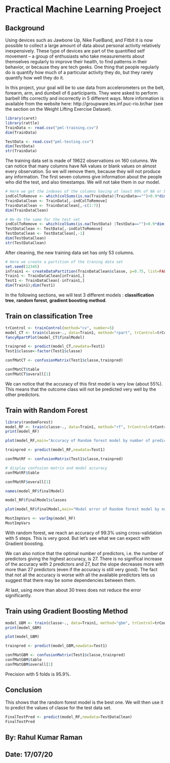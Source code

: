 Practical Machine Learning Proeject
====================================
## Background 
Using devices such as Jawbone Up, Nike FuelBand, and Fitbit it is now possible to collect a large amount of data about personal activity relatively inexpensively. These type of devices are part of the quantified self movement – a group of enthusiasts who take measurements about themselves regularly to improve their health, to find patterns in their behavior, or because they are tech geeks. One thing that people regularly do is quantify how much of a particular activity they do, but they rarely quantify how well they do it.

In this project, your goal will be to use data from accelerometers on the belt, forearm, arm, and dumbell of 6 participants. They were asked to perform barbell lifts correctly and incorrectly in 5 different ways. More information is available from the website here: http://groupware.les.inf.puc-rio.br/har (see the section on the Weight Lifting Exercise Dataset).
```{r,message=FALSE,warning=FALSE}
library(caret)
library(rattle)
TrainData <- read.csv("pml-training.csv")
dim(TrainData)

TestData <- read.csv("pml-testing.csv")
dim(TestData)
str(TrainData)
```
The training data set is made of 19622 observations on 160 columns. We can notice that many columns have NA values or blank values on almost every observation. So we will remove them, because they will not produce any information. The first seven columns give information about the people who did the test, and also timestamps. We will not take them in our model.

```{r}
# Here we get the indexes of the columns having at least 90% of NA or blank values on the training dataset
indColToRemove <- which(colSums(is.na(TrainData)|TrainData=="")>0.9*dim(TrainData)[1]) 
TrainDataClean <- TrainData[,-indColToRemove]
TrainDataClean <- TrainDataClean[,-c(1:7)]
dim(TrainDataClean)
```
```{r}
# We do the same for the test set
indColToRemove <- which(colSums(is.na(TestData) |TestData=="")>0.9*dim(TestData)[1]) 
TestDataClean <- TestData[,-indColToRemove]
TestDataClean <- TestDataClean[,-1]
dim(TestDataClean)
str(TestDataClean)
```

After cleaning, the new training data set has only 53 columns.

```{r}
# Here we create a partition of the traning data set 
set.seed(12345)
inTrain1 <- createDataPartition(TrainDataClean$classe, p=0.75, list=FALSE)
Train1 <- TrainDataClean[inTrain1,]
Test1 <- TrainDataClean[-inTrain1,]
dim(Train1);dim(Test1)
```

In the following sections, we will test 3 different models : **classification tree**, **random forest**, **gradient boosting method**.

## Train on classification Tree
```{r,message=FALSE,warning=FALSE}
trControl <- trainControl(method="cv", number=5)
model_CT <- train(classe~., data=Train1, method="rpart", trControl=trControl)
fancyRpartPlot(model_CT$finalModel)

trainpred <- predict(model_CT,newdata=Test1)
Test1$classe<-factor(Test1$classe)

confMatCT <- confusionMatrix(Test1$classe,trainpred)

confMatCT$table
confMatCT$overall[1]
```
We can notice that the accuracy of this first model is very low (about 55%). This means that the outcome class will not be predicted very well by the other predictors.


## Train with Random Forest
```{r,warning=FALSE,message=FALSE}
library(randomForest)
model_RF <- train(classe~., data=Train1, method="rf", trControl=trControl, verbose=FALSE)
print(model_RF)

plot(model_RF,main="Accuracy of Random forest model by number of predictors")

trainpred <- predict(model_RF,newdata=Test1)

confMatRF <- confusionMatrix(Test1$classe,trainpred)

# display confusion matrix and model accuracy
confMatRF$table

confMatRF$overall[1]

names(model_RF$finalModel)

model_RF$finalModel$classes

plot(model_RF$finalModel,main="Model error of Random forest model by number of trees")

MostImpVars <- varImp(model_RF)
MostImpVars
```

With random forest, we reach an accuracy of 99.3% using cross-validation with 5 steps. This is very good. But let’s see what we can expect with Gradient boosting.

We can also notice that the optimal number of predictors, i.e. the number of predictors giving the highest accuracy, is 27. There is no significal increase of the accuracy with 2 predictors and 27, but the slope decreases more with more than 27 predictors (even if the accuracy is still very good). The fact that not all the accuracy is worse with all the available predictors lets us suggest that there may be some dependencies between them.

At last, using more than about 30 trees does not reduce the error significantly.

## Train using Gradient Boosting Method

```{r,message=FALSE,warning=FALSE}
model_GBM <- train(classe~., data=Train1, method="gbm", trControl=trControl, verbose=FALSE)
print(model_GBM)

plot(model_GBM)

trainpred <- predict(model_GBM,newdata=Test1)

confMatGBM <- confusionMatrix(Test1$classe,trainpred)
confMatGBM$table
confMatGBM$overall[1] 
```
Precision with 5 folds is 95.9%.

## Conclusion
This shows that the random forest model is the best one. We will then use it to predict the values of classe for the test data set.
```{r,message=FALSE,warning=FALSE}
FinalTestPred <- predict(model_RF,newdata=TestDataClean)
FinalTestPred
```
## By: Rahul Kumar Raman
## Date: 17/07/20
